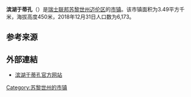 {{Infobox settlement
| name = 滨湖于蒂孔
| native_name = {{lang|de|Uetikon am See}}
| settlement_type = [[市镇_(瑞士)|瑞士市镇]]
| image_skyline = Kirche Uetikon am See.jpg
| image_caption = 滨湖于蒂孔风光
| image_seal = Uetikon-blazon.svg
| image_map = Karte Gemeinde Uetikon am See 2007.png
| map_caption = 滨湖于蒂孔在迈伦区的位置
| pushpin_map = Switzerland
| pushpin_relief = Switzerland relief location map.jpg
| pushpin_label_position = top
| pushpin_map_caption = 滨湖于蒂孔在瑞士的位置
| subdivision_type = 国家
| subdivision_name = {{CHE}}
| subdivision_type1 = [[瑞士行政区划|州]]
| subdivision_name1 = {{flagicon|Zürich|size=16px}} [[苏黎世州|苏黎世州]]
| subdivision_type2 = [[区_(瑞士)|区]]
| subdivision_name2 = [[迈伦区|迈伦区]]
| elevation_m = 450
| area_footnotes = <ref name=面积>{{cite web|url=https://www.bfs.admin.ch/bfs/de/home/statistiken/raum-umwelt/bodennutzung-bedeckung/gesamtspektrum-regionalen-stufen/gemeinden.html|title=Arealstatistik Standard - Gemeinden nach 4 Hauptbereichen|trans_title=瑞士联邦按四种用地类型划分的市镇面积统计表|date=2018-11-26|publisher=[[瑞士联邦统计署|瑞士联邦统计署]]|language=de|accessdate=2019-12-02|archive-date=2019-11-15|archive-url=https://web.archive.org/web/20191115011326/https://www.bfs.admin.ch/bfs/de/home/statistiken/raum-umwelt/bodennutzung-bedeckung/gesamtspektrum-regionalen-stufen/gemeinden.html|dead-url=no}}</ref>
| area_total_km2 = 3.49
| population_as_of = 2018年12月31日
| population_footnotes = <ref>{{cite web|url=https://www.bfs.admin.ch/bfs/de/home/statistiken/bevoelkerung.assetdetail.7966022.html|title=Ständige Wohnbevölkerung nach Staatsangehörigkeitskategorie, Geschlecht und Gemeinde, Provisorische Jahresergebnisse, 2018|trans_title=瑞士联邦2018年按国籍、性别和市镇划分的常住人口统计表|date=2019-04-09|publisher=[[瑞士联邦统计署|瑞士联邦统计署]]|language=de|accessdate=2019-11-14|archive-date=2019-04-11|archive-url=https://web.archive.org/web/20190411063248/https://www.bfs.admin.ch/bfs/de/home/statistiken/bevoelkerung.assetdetail.7966022.html|dead-url=no}}</ref>
| population_total = 6173
| population_density_km2 = auto
| timezone = [[欧洲中部时间|CET]]
| utc_offset = +1
| timezone_DST = [[欧洲中部夏令时间|CEST]]
| utc_offset_DST = +2
| coordinates = {{coord|47|16|2|N|8|40|39|E|region:|display=inline,title}}
| postal_code_type = [[瑞士邮政编码系统|邮政编码]]
| postal_code = 8707
| blank_name = [[瑞士市镇官方编号|官方编号]]
| blank_info = 0159
| website = {{url|www.uetikonamsee.ch}}
}}

'''滨湖于蒂孔'''（{{lang-de|Uetikon am See}}）是[[瑞士联邦|瑞士联邦]][[苏黎世州|苏黎世州]][[迈伦区|迈伦区]]的[[市镇_(瑞士)|市镇]]。该市镇面积为3.49平方千米，海拔高度450米，2018年12月31日人口数为6,173。

== 参考来源 ==
{{reflist}}

== 外部連結 ==
*[http://www.uetikon.org 滨湖于蒂孔官方网站] {{Wayback|url=http://www.uetikon.org/ |date=20130628233648 }} {{de icon}}

{{Switzerland-geo-stub}}
{{苏黎世州区划}}
{{Authority control}}
{{DEFAULTSORT:Uetikon am See}}
[[Category:苏黎世州的市镇|Category:苏黎世州的市镇]]